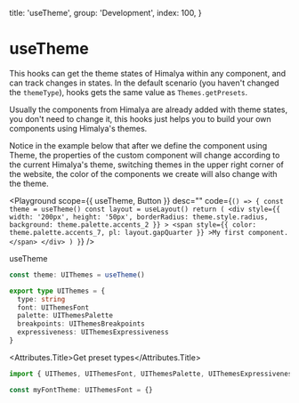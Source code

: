 
  title: 'useTheme',
  group: 'Development',
  index: 100,
}

# useTheme

This hooks can get the theme states of Himalya within any component, and can track changes in states.
In the default scenario (you haven't changed the `themeType`), hooks gets the same value as `Themes.getPresets`.

Usually the components from Himalya are already added with theme states, you don't need to change it,
this hooks just helps you to build your own components using Himalya's themes.

Notice in the example below that after we define the component using Theme,
the properties of the custom component will change according to the current Himalya's theme,
switching themes in the upper right corner of the website, the color of the components we create will also change with the theme.

<Playground
  scope={{ useTheme, Button }}
  desc=""
  code={`
() => {
  const theme = useTheme()
  const layout = useLayout()
  return (
    <div style={{
        width: '200px',
        height: '50px',
        borderRadius: theme.style.radius,
        background: theme.palette.accents_2
      }}
    >
      <span style={{
          color: theme.palette.accents_7,
          pl: layout.gapQuarter
        }}
      >My first component.</span>
    </div>
  )
}
`}
/>

<Attributes edit="/app/hooks/use-theme.mdx">
<Attributes.Title>useTheme</Attributes.Title>

```ts
const theme: UIThemes = useTheme()

export type UIThemes = {
  type: string
  font: UIThemesFont
  palette: UIThemesPalette
  breakpoints: UIThemesBreakpoints
  expressiveness: UIThemesExpressiveness
}
```

<Attributes.Title>Get preset types</Attributes.Title>

```ts
import { UIThemes, UIThemesFont, UIThemesPalette, UIThemesExpressiveness } from '@himalaya-ui/core'

const myFontTheme: UIThemesFont = {}
```

</Attributes>
